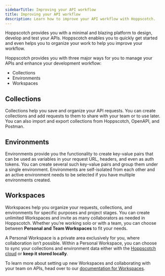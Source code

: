 ```yaml
---
sidebarTitle: Improving your API workflow
title: Improving your API workflow
description: Learn how to improve your API workflow with Hoppscotch.
---
```


Hoppscotch provides you with a minimal and blazing platform to design, develop and test your APIs. Hoppscotch enables you to quickly get started and even helps you to organize your work to help you improve your workflow.

Hoppscotch provides you with three major ways for you to manage your APIs and enhance your development workflow:

- Collections
- Environments
- Workspaces

## Collections

Collections help you save and organize your API requests. You can create collections and add requests to them to share with your team or to use later. You can also import and export collections from Hoppscotch, OpenAPI, and Postman.

## Environments

Environments provide you the functionality to create key-value pairs that can be used as variables in your request URL, headers, and even as auth tokens. You can create several such key-value pairs and group them under a single environment. Environments are self-isolated from each other and an active environment needs to be selected if you have multiple environments created.

## Workspaces

Workspaces help you organize your requests, collections, and environments for specific purposes and project stages. You can create unlimited Workspaces and invite as many collaborators as needed in Hoppscotch. Whether you’re working solo or with a team, you can choose between **Personal and Team Workspaces** to fit your needs.

A Personal Workspace is a private area exclusively for you, where collaboration isn’t possible. Within a Personal Workspace, you can choose to sync your collections and environment data either with the [Hoppscotch cloud](https://hoppscotch.io) or **keep it stored locally**.

To learn more about setting up new Workspaces and collaborating with your team on APIs, head over to our [documentation for Workspaces](https://docs.hoppscotch.io/documentation/features/workspaces).
